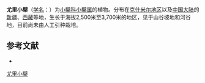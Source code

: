 {{Speciesbox
| name = 尤里小檗
| status = 
| status_system = 
| image =
| genus = Berberis
| species = ulicina
| authority = Hook. f. et Thoms.
}}

'''尤里小檗'''（[[学名|学名]]：{{lang|la|''Berberis ulicina''}}）为[[小檗科|小檗科]][[小檗属|小檗属]]的植物。分布在[[克什米尔地区|克什米尔地区]]以及[[中国大陆|中国大陆]]的[[新疆|新疆]]、[[西藏|西藏]]等地，生长于海拔2,500米至3,700米的地区，见于山谷坡地和河谷地，目前尚未由人工引种栽培。

== 参考文献 ==
<div class="references-small">
* {{cite web| url =http://www.bioinfo.cn/db05/KmzwSpecies.php?action=view&id=1433| title =尤里小檗| work =《中国高等植物数据库全库》| publisher =中国科学院微生物研究所| author =昆明植物研究所| accessdate =2009-02-22| deadurl =yes| archiveurl =https://web.archive.org/web/20160305101139/http://www.bioinfo.cn/db05/KmzwSpecies.php?action=view&id=1433| archivedate =2016-03-05}}
</div>
{{Taxonbar|from=Q15225494}}

[[Category:小檗属|尤里小檗]]


{{植物小作品}}